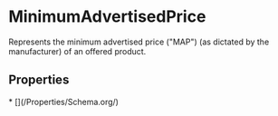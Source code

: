 # MinimumAdvertisedPrice

Represents the minimum advertised price ("MAP") (as dictated by the manufacturer) of an offered product.

## Properties

<Grid>
* [](/Properties/Schema.org/)

</Grid>

